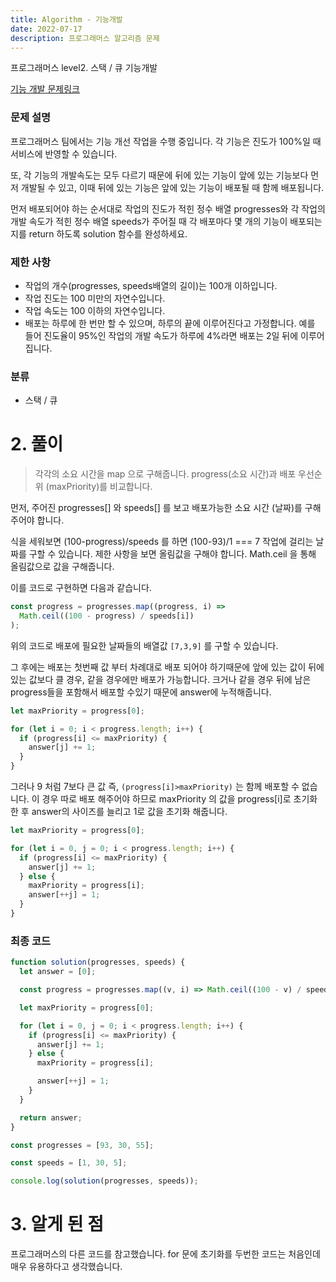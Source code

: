 ```yaml
---
title: Algorithm - 기능개발
date: 2022-07-17
description: 프로그래머스 알고리즘 문제
---
```


프로그래머스 level2. 스택 / 큐 기능개발

[기능 개발 문제링크](https://programmers.co.kr/learn/courses/30/lessons/42586)

### 문제 설명

프로그래머스 팀에서는 기능 개선 작업을 수행 중입니다. 각 기능은 진도가 100%일 때 서비스에 반영할 수 있습니다.

또, 각 기능의 개발속도는 모두 다르기 때문에 뒤에 있는 기능이 앞에 있는 기능보다 먼저 개발될 수 있고, 이때 뒤에 있는 기능은 앞에 있는 기능이 배포될 때 함께 배포됩니다.

먼저 배포되어야 하는 순서대로 작업의 진도가 적힌 정수 배열 progresses와 각 작업의 개발 속도가 적힌 정수 배열 speeds가 주어질 때 각 배포마다 몇 개의 기능이 배포되는지를 return 하도록 solution 함수를 완성하세요.

### 제한 사항

- 작업의 개수(progresses, speeds배열의 길이)는 100개 이하입니다.
- 작업 진도는 100 미만의 자연수입니다.
- 작업 속도는 100 이하의 자연수입니다.
- 배포는 하루에 한 번만 할 수 있으며, 하루의 끝에 이루어진다고 가정합니다. 예를 들어 진도율이 95%인 작업의 개발 속도가 하루에 4%라면 배포는 2일 뒤에 이루어집니다.

### 분류

- 스택 / 큐

# 2. 풀이

> 각각의 소요 시간을 map 으로 구해줍니다.
> progress(소요 시간)과 배포 우선순위 (maxPriority)를 비교합니다.

먼저, 주어진 progresses[] 와 speeds[] 를 보고 배포가능한 소요 시간 (날짜)를 구해주어야 합니다.

식을 세워보면 (100-progress)/speeds 를 하면 (100-93)/1 === 7 작업에 걸리는 날짜를 구할 수 있습니다. 제한 사항을 보면 올림값을 구해야 합니다. Math.ceil 을 통해 올림값으로 값을 구해줍니다.

이를 코드로 구현하면 다음과 같습니다.

```js
const progress = progresses.map((progress, i) =>
  Math.ceil((100 - progress) / speeds[i])
);
```

위의 코드로
배포에 필요한 날짜들의 배열값 `[7,3,9]` 를 구할 수 있습니다.

그 후에는 배포는 첫번째 값 부터 차례대로 배포 되어야 하기때문에 앞에 있는 값이 뒤에 있는 값보다 클 경우, 같을 경우에만 배포가 가능합니다.
크거나 같을 경우 뒤에 남은 progress들을 포함해서 배포할 수있기 때문에 answer에 누적해줍니다.

```js
let maxPriority = progress[0];

for (let i = 0; i < progress.length; i++) {
  if (progress[i] <= maxPriority) {
    answer[j] += 1;
  }
}
```

그러나 9 처럼 7보다 큰 값 즉, `(progress[i]>maxPriority)` 는 함께 배포할 수 없습니다.
이 경우 따로 배포 해주어야 하므로 maxPriority 의 값을 progress[i]로 초기화 한 후
answer의 사이즈를 늘리고 1로 값을 초기화 해줍니다.

```js
let maxPriority = progress[0];

for (let i = 0, j = 0; i < progress.length; i++) {
  if (progress[i] <= maxPriority) {
    answer[j] += 1;
  } else {
    maxPriority = progress[i];
    answer[++j] = 1;
  }
}
```

### 최종 코드

```js
function solution(progresses, speeds) {
  let answer = [0];

  const progress = progresses.map((v, i) => Math.ceil((100 - v) / speeds[i]));

  let maxPriority = progress[0];

  for (let i = 0, j = 0; i < progress.length; i++) {
    if (progress[i] <= maxPriority) {
      answer[j] += 1;
    } else {
      maxPriority = progress[i];

      answer[++j] = 1;
    }
  }

  return answer;
}

const progresses = [93, 30, 55];

const speeds = [1, 30, 5];

console.log(solution(progresses, speeds));
```

# 3. 알게 된 점

프로그래머스의 다른 코드를 참고했습니다.
for 문에 초기화를 두번한 코드는 처음인데 매우 유용하다고 생각했습니다.

